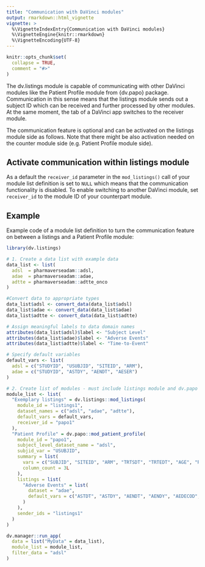 ```yaml
---
title: "Communication with DaVinci modules"
output: rmarkdown::html_vignette
vignette: >
  %\VignetteIndexEntry{Communication with DaVinci modules}
  %\VignetteEngine{knitr::rmarkdown}
  %\VignetteEncoding{UTF-8}
---
```


```r
knitr::opts_chunk$set(
  collapse = TRUE,
  comment = "#>"
)
```

The dv.listings module is capable of communicating with other DaVinci modules like the Patient Profile module from {dv.papo} package. 
Communication in this sense means that the listings module sends out a subject ID which can be received and further processed by other modules. At the same moment, the tab of a DaVinci app switches to the receiver module.

The communication feature is optional and can be activated on the listings module side as follows. Note that there might be also activation needed on the counter module side (e.g. Patient Profile module side).


## Activate communication within listings module

As a default the `receiver_id` parameter in the `mod_listings()` call of your module list definition is set to `NULL` which means that the communication functionality is disabled.
To enable switching to another DaVinci module, set `receiver_id` to the module ID of your counterpart module.

## Example

Example code of a module list definition to turn the communication feature on between a listings and a Patient Profile module:

```r
library(dv.listings)

# 1. Create a data list with example data
data_list <- list(
  adsl  = pharmaverseadam::adsl,
  adae  = pharmaverseadam::adae,
  adtte = pharmaverseadam::adtte_onco
)

#Convert data to appropriate types
data_list$adsl <- convert_data(data_list$adsl)
data_list$adae <- convert_data(data_list$adae)
data_list$adtte <- convert_data(data_list$adtte)

# Assign meaningful labels to data domain names
attributes(data_list$adsl)$label <- "Subject Level"
attributes(data_list$adae)$label <- "Adverse Events"
attributes(data_list$adtte)$label <- "Time-to-Event"

# Specify default variables
default_vars <- list(
  adsl = c("STUDYID", "USUBJID", "SITEID", "ARM"),
  adae = c("STUDYID", "ASTDY", "AENDT", "AESER")
)

# 2. Create list of modules - must include listings module and dv.papo module.
module_list <- list(
  "Exemplary listings" = dv.listings::mod_listings(
    module_id = "listings1",
    dataset_names = c("adsl", "adae", "adtte"),
    default_vars = default_vars,
    receiver_id = "papo1"
  ),
  "Patient Profile" = dv.papo::mod_patient_profile(
    module_id = "papo1",
    subject_level_dataset_name = "adsl",
    subjid_var = "USUBJID",
    summary = list(
      vars = c("SUBJID", "SITEID", "ARM", "TRTSDT", "TRTEDT", "AGE", "RACE", "SEX"),
      column_count = 3L
    ),
    listings = list(
      "Adverse Events" = list(
        dataset = "adae",
        default_vars = c("ASTDT", "ASTDY", "AENDT", "AENDY", "AEDECOD", "AESEV")
      )
    ),
    sender_ids = "listings1"
  )
)

dv.manager::run_app(
  data = list("MyData" = data_list),
  module_list = module_list,
  filter_data = "adsl"
)
```